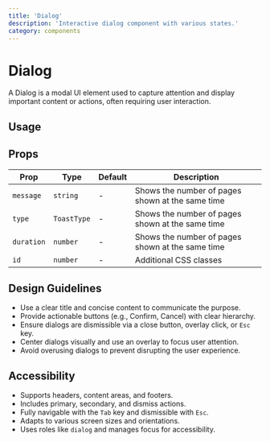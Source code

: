 ```yaml
---
title: 'Dialog'
description: 'Interactive dialog component with various states.'
category: components
---
```


# Dialog

A Dialog is a modal UI element used to capture attention and display important content or actions, often requiring user interaction.

## Usage

<ComponentPreview name='dialog' />

## Props

| Prop        | Type                                                         | Default     | Description                                                |
| ----------- | ------------------------------------------------------------ | ----------- | ---------------------------------------------------------- |
| `message`   | `string`                                                     | -           | Shows the number of pages shown at the same time           |
| `type`      | `ToastType`                                                  | -           | Shows the number of pages shown at the same time           |
| `duration`  | `number`                                                     | -           | Shows the number of pages shown at the same time           |
| `id`        | `number`                                                     | -           | Additional CSS classes                                     |

## Design Guidelines

- Use a clear title and concise content to communicate the purpose.
- Provide actionable buttons (e.g., Confirm, Cancel) with clear hierarchy.
- Ensure dialogs are dismissible via a close button, overlay click, or `Esc` key.
- Center dialogs visually and use an overlay to focus user attention.
- Avoid overusing dialogs to prevent disrupting the user experience.

## Accessibility

- Supports headers, content areas, and footers.
- Includes primary, secondary, and dismiss actions.
- Fully navigable with the `Tab` key and dismissible with `Esc`.
- Adapts to various screen sizes and orientations.
- Uses roles like `dialog` and manages focus for accessibility.
